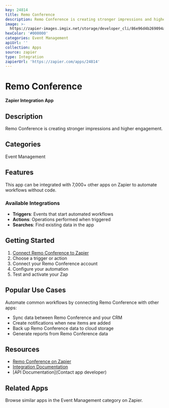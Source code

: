 ```yaml
---
key: 24814
title: Remo Conference
description: Remo Conference is creating stronger impressions and higher engagement.
image: >-
  https://zapier-images.imgix.net/storage/developer_cli/86e96d4b269094a6fb896ca1d012d4a2.png?auto=format%2Ccompress&ixlib=python-3.0.0&q=50
hexColor: '#000000'
categories: Event Management
apiUrl: ''
collection: Apps
source: zapier
type: Integration
zapierUrl: 'https://zapier.com/apps/24814'
---
```

# Remo Conference

**Zapier Integration App**

## Description

Remo Conference is creating stronger impressions and higher engagement.

## Categories

Event Management

## Features

This app can be integrated with 7,000+ other apps on Zapier to automate workflows without code.

### Available Integrations

- **Triggers**: Events that start automated workflows
- **Actions**: Operations performed when triggered
- **Searches**: Find existing data in the app

## Getting Started

1. [Connect Remo Conference to Zapier](https://zapier.com/apps/24814)
2. Choose a trigger or action
3. Connect your Remo Conference account
4. Configure your automation
5. Test and activate your Zap

## Popular Use Cases

Automate common workflows by connecting Remo Conference with other apps:

- Sync data between Remo Conference and your CRM
- Create notifications when new items are added
- Back up Remo Conference data to cloud storage
- Generate reports from Remo Conference data

## Resources

- [Remo Conference on Zapier](https://zapier.com/apps/24814)
- [Integration Documentation](https://zapier.com/apps/24814/integrations)
- [API Documentation](Contact app developer)

## Related Apps

Browse similar apps in the Event Management category on Zapier.
